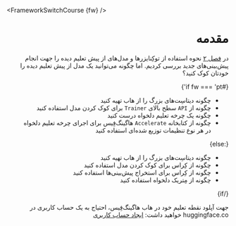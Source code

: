 <FrameworkSwitchCourse {fw} />

<div dir="rtl">

# مقدمه

<CourseFloatingBanner
    chapter={3}
    classNames="absolute z-10 right-0 top-0"
/>

در [فصل ۲](/course/chapter2) نحوه استفاده از توکِنایزرها و مدل‌های از پیش تعلیم دیده را جهت انجام پیش‌بینی‌های جدید بررسی کردیم. اما چگونه می‌توانید یک مدل از پیش‌ تعلیم دیده را خودتان کوک‌ کنید؟

{#if fw === 'pt'}

* چگونه دیتاسِت‌های بزرگ را از هاب تهیه کنید
* چگونه از `API` سطح بالای `Trainer` برای کوک کردن مدل استفاده کنید
* چگونه یک چرخه‌ تعلیم دلخواه درست کنید
* چگونه از کتابخانه `Accelerate` هاگینگ‌فِیس برای اجرای چرخه‌ تعلیم دلخواه در هر نوع تنظیمات توزیع شده‌ای استفاده کنید 

{:else}

* چگونه دیتاسِت‌های بزرگ را از هاب تهیه کنید
* چگونه از کِراس برای کوک‌ کردن مدل استفاده کنید
* چگونه از کِراس برای استخراج پیش‌بینی‌ها استفاده کنید
* چگونه از مِتریک دلخواه استفاده کنید

{/if}

جهت آپلود نقطه تعلیم خود در هاب هاگینگ‌فِیس، احتیاج به یک حساب کاربری در huggingface.co خواهید داشت: [ایجاد حساب کاربری](https://huggingface.co/join)

</div>